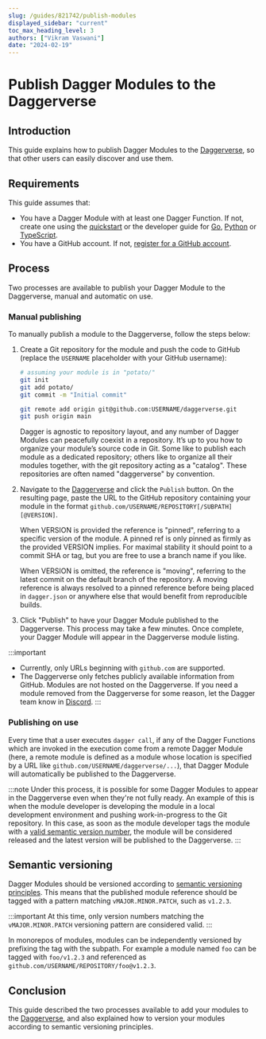 ```yaml
---
slug: /guides/821742/publish-modules
displayed_sidebar: "current"
toc_max_heading_level: 3
authors: ["Vikram Vaswani"]
date: "2024-02-19"
---
```


# Publish Dagger Modules to the Daggerverse

## Introduction

This guide explains how to publish Dagger Modules to the [Daggerverse](https://daggerverse.dev), so that other users can easily discover and use them.

## Requirements

This guide assumes that:

- You have a Dagger Module with at least one Dagger Function. If not, create one using the [quickstart](../quickstart/822194-daggerize.mdx) or the developer guide for [Go](../manuals/developer/go/525021-first-module.mdx), [Python](../manuals/developer/python/419481-first-module.mdx) or [TypeScript](../manuals/developer/typescript/506316-first-module.mdx).
- You have a GitHub account. If not, [register for a GitHub account](https://github.com/signup).

## Process

Two processes are available to publish your Dagger Module to the Daggerverse, manual and automatic on use.

### Manual publishing

To manually publish a module to the Daggerverse, follow the steps below:

1. Create a Git repository for the module and push the code to GitHub (replace the `USERNAME` placeholder with your GitHub username):

    ```sh
    # assuming your module is in "potato/"
    git init
    git add potato/
    git commit -m "Initial commit"

    git remote add origin git@github.com:USERNAME/daggerverse.git
    git push origin main
    ```

    Dagger is agnostic to repository layout, and any number of Dagger Modules can peacefully coexist in a repository. It’s up to you how to organize your module’s source code in Git. Some like to publish each module as a dedicated repository; others like to organize all their modules together, with the git repository acting as a "catalog". These repositories are often named "daggerverse" by convention.

1. Navigate to the [Daggerverse](https://daggerverse.dev) and click the `Publish` button. On the resulting page, paste the URL to the GitHub repository containing your module in the format `github.com/USERNAME/REPOSITORY[/SUBPATH][@VERSION]`.

    When VERSION is provided the reference is "pinned", referring to a specific version of the module. A pinned ref is only pinned as firmly as the provided VERSION implies. For maximal stability it should point to a commit SHA or tag, but you are free to use a branch name if you like.

    When VERSION is omitted, the reference is "moving", referring to the latest commit on the default branch of the repository. A moving reference is always resolved to a pinned reference before being placed in `dagger.json` or anywhere else that would benefit from reproducible builds.

1. Click "Publish" to have your Dagger Module published to the Daggerverse. This process may take a few minutes. Once complete, your Dagger Module will appear in the Daggerverse module listing.

:::important
- Currently, only URLs beginning with `github.com` are supported.
- The Daggerverse only fetches publicly available information from GitHub. Modules are not hosted on the Daggerverse. If you need a module removed from the Daggerverse for some reason, let the Dagger team know in [Discord](https://discord.gg/dagger-io).
:::

### Publishing on use

Every time that a user executes `dagger call`, if any of the Dagger Functions which are invoked in the execution come from a remote Dagger Module (here, a remote module is defined as a module whose location is specified by a URL like `github.com/USERNAME/daggerverse/...`), that Dagger Module will automatically be published to the Daggerverse.

:::note
Under this process, it is possible for some Dagger Modules to appear in the Daggerverse even when they're not fully ready. An example of this is when the module developer is developing the module in a local development environment and pushing work-in-progress to the Git repository. In this case, as soon as the module developer tags the module with a [valid semantic version number](#semantic-versioning), the module will be considered released and the latest version will be published to the Daggerverse.
:::

## Semantic versioning

Dagger Modules should be versioned according to [semantic versioning principles](https://semver.org/). This means that the published module reference should be tagged with a pattern matching `vMAJOR.MINOR.PATCH`, such as `v1.2.3`.

:::important
At this time, only version numbers matching the `vMAJOR.MINOR.PATCH` versioning pattern are considered valid.
:::

In monorepos of modules, modules can be independently versioned by prefixing the tag with the subpath. For example a module named `foo` can be tagged with `foo/v1.2.3` and referenced as `github.com/USERNAME/REPOSITORY/foo@v1.2.3`.

## Conclusion

This guide described the two processes available to add your modules to the [Daggerverse](https://daggerverse.dev), and also explained how to version your modules according to semantic versioning principles.
